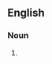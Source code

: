 ==English==

===Noun===
{{head|en|noun plural form|head=[[slayer]] [[rule]]s}}

# {{plural of|slayer rule|lang=en}}